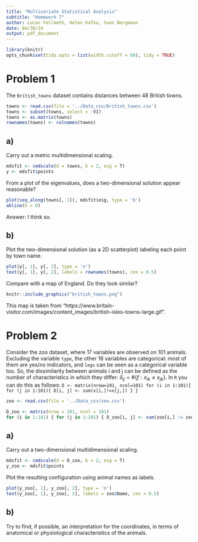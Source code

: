 ```yaml
---
title: "Multivariate Statistical Analysis"
subtitle: "Homework 7"
author: Lucas Fellmeth, Helen Kafka, Sven Bergmann
date: 04/30/24
output: pdf_document
---
```


```r
library(knitr)
opts_chunk$set(tidy.opts = list(width.cutoff = 60), tidy = TRUE)
```
# Problem 1

The ``British_towns`` dataset contains distances between 48 British towns.

```r
towns <- read.csv(file = '../Data_csv/British_towns.csv')
towns <- subset(towns, select = -V1)
towns <- as.matrix(towns)
rownames(towns) <- colnames(towns)
```

## a)

Carry out a metric multidimensional scaling.

```r
mdsfit <- cmdscale(d = towns, k = 2, eig = T)
y <- mdsfit$points
```

From a plot of the eigenvalues,
does a two-dimensional solution appear reasonable?

```r
plot(seq_along(towns[, 1]), mdsfit$eig, type = 'b')
abline(h = 0)
```
Answer: I think so.

## b)

Plot the two-dimensional solution (as a 2D scatterplot) labeling each point by town name.

```r
plot(y[, 1], y[, 2], type = 'n')
text(y[, 1], y[, 2], labels = rownames(towns), cex = 0.5)
```

Compare with a map of England.
Do they look similar?

```r
knitr::include_graphics("british_towns.png")
```

This map is taken from "https://www.britain-visitor.com/images/content_images/british-isles-towns-large.gif".

# Problem 2

Consider the zoo dataset,
where 17 variables are observed on 101 animals.
Excluding the variable ``type``, the other 16 variables are categorical:
most of them are yes/no indicators,
and ``legs`` can be seen as a categorical variable too.
So, the dissimilarity between animals i and j can be defined as the number of characteristics in which they differ:
$\delta_{ij} = \#\{f : x_{ik} \neq x_{jk}\}$.
In ``R`` you can do this as follows:
``D <- matrix(nrow=101, ncol=101)
for (i in 1:101){ for (j in 1:101){ D[i, j] <- sum(x[i,]!=x[j,]) } }``

```r
zoo <- read.csv(file = '../Data_csv/zoo.csv')
```

```r
D_zoo <- matrix(nrow = 101, ncol = 101)
for (i in 1:101) { for (j in 1:101) { D_zoo[i, j] <- sum(zoo[i,] != zoo[j,]) } }
```

## a)

Carry out a two-dimensional multidimensional scaling.

```r
mdsfit <- cmdscale(d = D_zoo, k = 2, eig = T)
y_zoo <- mdsfit$points
```

Plot the resulting configuration using animal names as labels.

```r
plot(y_zoo[, 1], y_zoo[, 2], type = 'n')
text(y_zoo[, 1], y_zoo[, 2], labels = zoo$Name, cex = 0.5)
```

## b)

Try to find, if possible, an interpretation for the coordinates, in terms of anatomical or physiological characteristics of the animals.